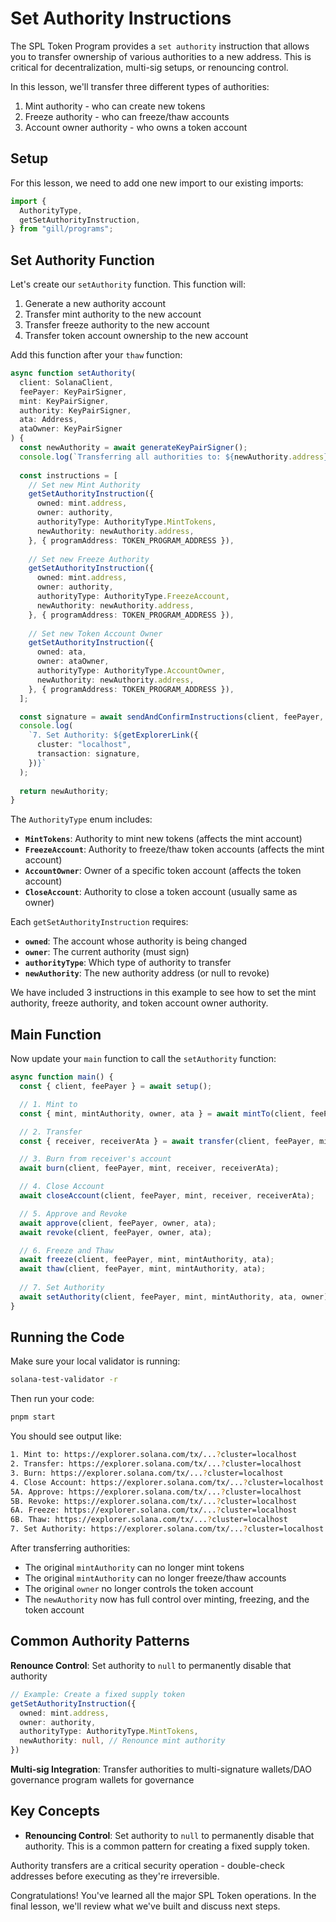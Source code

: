 
# Set Authority Instructions

The SPL Token Program provides a `set authority` instruction that allows you to transfer ownership of various authorities to a new address. This is critical for decentralization, multi-sig setups, or renouncing control.

In this lesson, we'll transfer three different types of authorities:
1. Mint authority - who can create new tokens
2. Freeze authority - who can freeze/thaw accounts  
3. Account owner authority - who owns a token account

## Setup

For this lesson, we need to add one new import to our existing imports:

```ts
import {
  AuthorityType,
  getSetAuthorityInstruction,
} from "gill/programs";
```

## Set Authority Function

Let's create our `setAuthority` function. This function will:
1. Generate a new authority account
2. Transfer mint authority to the new account
3. Transfer freeze authority to the new account
4. Transfer token account ownership to the new account

Add this function after your `thaw` function:

```ts
async function setAuthority(
  client: SolanaClient,
  feePayer: KeyPairSigner,
  mint: KeyPairSigner,
  authority: KeyPairSigner,
  ata: Address,
  ataOwner: KeyPairSigner
) {
  const newAuthority = await generateKeyPairSigner();
  console.log(`Transferring all authorities to: ${newAuthority.address}`);
  
  const instructions = [
    // Set new Mint Authority
    getSetAuthorityInstruction({
      owned: mint.address,
      owner: authority,
      authorityType: AuthorityType.MintTokens,
      newAuthority: newAuthority.address,
    }, { programAddress: TOKEN_PROGRAM_ADDRESS }),
    
    // Set new Freeze Authority
    getSetAuthorityInstruction({
      owned: mint.address,
      owner: authority,
      authorityType: AuthorityType.FreezeAccount,
      newAuthority: newAuthority.address,
    }, { programAddress: TOKEN_PROGRAM_ADDRESS }),
    
    // Set new Token Account Owner
    getSetAuthorityInstruction({
      owned: ata,
      owner: ataOwner,
      authorityType: AuthorityType.AccountOwner,
      newAuthority: newAuthority.address,
    }, { programAddress: TOKEN_PROGRAM_ADDRESS }),
  ];

  const signature = await sendAndConfirmInstructions(client, feePayer, instructions);
  console.log(
    `7. Set Authority: ${getExplorerLink({
      cluster: "localhost",
      transaction: signature,
    })}`
  );
  
  return newAuthority;
}
```

The `AuthorityType` enum includes:
- **`MintTokens`**: Authority to mint new tokens (affects the mint account)
- **`FreezeAccount`**: Authority to freeze/thaw token accounts (affects the mint account)
- **`AccountOwner`**: Owner of a specific token account (affects the token account)
- **`CloseAccount`**: Authority to close a token account (usually same as owner)

Each `getSetAuthorityInstruction` requires:
- **`owned`**: The account whose authority is being changed
- **`owner`**: The current authority (must sign)
- **`authorityType`**: Which type of authority to transfer
- **`newAuthority`**: The new authority address (or null to revoke)

We have included 3 instructions in this example to see how to set the mint authority, freeze authority, and token account owner authority.

## Main Function

Now update your `main` function to call the `setAuthority` function:

```ts
async function main() {
  const { client, feePayer } = await setup();

  // 1. Mint to
  const { mint, mintAuthority, owner, ata } = await mintTo(client, feePayer);

  // 2. Transfer
  const { receiver, receiverAta } = await transfer(client, feePayer, mint, owner, ata);

  // 3. Burn from receiver's account
  await burn(client, feePayer, mint, receiver, receiverAta);

  // 4. Close Account
  await closeAccount(client, feePayer, mint, receiver, receiverAta);

  // 5. Approve and Revoke
  await approve(client, feePayer, owner, ata);
  await revoke(client, feePayer, owner, ata);

  // 6. Freeze and Thaw
  await freeze(client, feePayer, mint, mintAuthority, ata);
  await thaw(client, feePayer, mint, mintAuthority, ata);
  
  // 7. Set Authority
  await setAuthority(client, feePayer, mint, mintAuthority, ata, owner);
}
```

## Running the Code

Make sure your local validator is running:

```bash
solana-test-validator -r
```

Then run your code:

```bash
pnpm start
```

You should see output like:
```bash
1. Mint to: https://explorer.solana.com/tx/...?cluster=localhost
2. Transfer: https://explorer.solana.com/tx/...?cluster=localhost
3. Burn: https://explorer.solana.com/tx/...?cluster=localhost
4. Close Account: https://explorer.solana.com/tx/...?cluster=localhost
5A. Approve: https://explorer.solana.com/tx/...?cluster=localhost
5B. Revoke: https://explorer.solana.com/tx/...?cluster=localhost
6A. Freeze: https://explorer.solana.com/tx/...?cluster=localhost
6B. Thaw: https://explorer.solana.com/tx/...?cluster=localhost
7. Set Authority: https://explorer.solana.com/tx/...?cluster=localhost
```

After transferring authorities:
- The original `mintAuthority` can no longer mint tokens
- The original `mintAuthority` can no longer freeze/thaw accounts
- The original `owner` no longer controls the token account
- The `newAuthority` now has full control over minting, freezing, and the token account

## Common Authority Patterns

**Renounce Control**: Set authority to `null` to permanently disable that authority
```ts
// Example: Create a fixed supply token
getSetAuthorityInstruction({
  owned: mint.address,
  owner: authority,
  authorityType: AuthorityType.MintTokens,
  newAuthority: null, // Renounce mint authority
})
```

**Multi-sig Integration**: Transfer authorities to multi-signature wallets/DAO governance program wallets for governance

## Key Concepts

- **Renouncing Control**: Set authority to `null` to permanently disable that authority. This is a common pattern for creating a fixed supply token.

Authority transfers are a critical security operation - double-check addresses before executing as they're irreversible.

Congratulations! You've learned all the major SPL Token operations. In the final lesson, we'll review what we've built and discuss next steps.